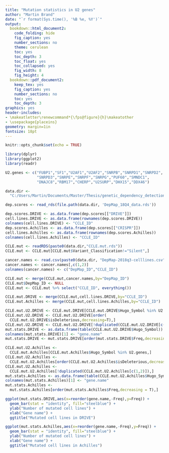 ```yaml
---
title: "Mutation statistics in U2 genes"
author: "Martin Brand"
date: "`r format(Sys.time(), '%B %e, %Y')`"
output:
  bookdown::html_document2:
    code_folding: hide
    fig_caption: yes
    number_sections: no
    theme: cerulean
    toc: yes
    toc_depth: 3
    toc_float: yes
    toc_collapsed: yes
    fig_width: 8 
    fig_height: 4 
  bookdown::pdf_document2:
    keep_tex: yes
    fig_caption: yes
    number_sections: no
    toc: yes
    toc_depth: 3
graphics: yes
header-includes:
- \makeatletter\renewcommand*{\fps@figure}{h}\makeatother
- \usepackage{placeins}
geometry: margin=1in
fontsize: 18pt
---
```


```r
knitr::opts_chunk$set(echo = TRUE)
```

```r
library(dplyr)
library(ggplot2)
library(readr)
```

```r
U2.genes <- c("FUBP1","SF1","U2AF1","U2AF2","SNRPB","SNRPD1","SNRPD2",
              "SNRPD3","SNRPE","SNRPF","SNRPG","PUF60","SMNDC1",
              "DNAJC8","RBM17","CHERP","U2SURP","DHX15","DDX46")

data.dir <-
  "C:/Users/Martin/Documents/Master/Thesis/genetic_dependency_detection/data/"

dep.scores <- read_rds(file.path(data.dir, 'DepMap_18Q4_data.rds'))

dep.scores.DRIVE <- as.data.frame(dep.scores[["DRIVE"]])
cell.lines.DRIVE <- as.data.frame(rownames(dep.scores.DRIVE))
colnames(cell.lines.DRIVE) <- "CCLE_ID"
dep.scores.Achilles <- as.data.frame(dep.scores[["CRISPR"]])
cell.lines.Achilles <- as.data.frame(rownames(dep.scores.Achilles))
colnames(cell.lines.Achilles) <- "CCLE_ID"

CCLE.mut <- readRDS(paste0(data.dir,"CCLE.mut.rds"))
CCLE.mut <- CCLE.mut[CCLE.mut$Variant_Classification!="Silent",]

cancer.names <- read.csv(paste0(data.dir, "DepMap-2018q3-celllines.csv"))
cancer.names <- cancer.names[,c(1,2)]
colnames(cancer.names) <- c("DepMap_ID","CCLE_ID")

CCLE.mut <- merge(CCLE.mut,cancer.names,by="DepMap_ID")
CCLE.mut$DepMap_ID <- NULL
CCLE.mut <- CCLE.mut %>% select("CCLE_ID", everything())

CCLE.mut.DRIVE <- merge(CCLE.mut,cell.lines.DRIVE,by="CCLE_ID")
CCLE.mut.Achilles <- merge(CCLE.mut,cell.lines.Achilles,by="CCLE_ID")
```

```r
CCLE.mut.U2.DRIVE <- CCLE.mut.DRIVE[CCLE.mut.DRIVE$Hugo_Symbol %in% U2.genes,]
CCLE.mut.U2.DRIVE <- CCLE.mut.U2.DRIVE[order(
  CCLE.mut.U2.DRIVE$isDeleterious,decreasing=T),]
CCLE.mut.U2.DRIVE <- CCLE.mut.U2.DRIVE[!duplicated(CCLE.mut.U2.DRIVE[c(1,2)]),]
mut.stats.DRIVE <- as.data.frame(table(CCLE.mut.U2.DRIVE$Hugo_Symbol))
colnames(mut.stats.DRIVE)[1] <- "gene.name"
mut.stats.DRIVE <- mut.stats.DRIVE[order(mut.stats.DRIVE$Freq,decreasing = T),]

CCLE.mut.U2.Achilles <- 
  CCLE.mut.Achilles[CCLE.mut.Achilles$Hugo_Symbol %in% U2.genes,]
CCLE.mut.U2.Achilles <- 
  CCLE.mut.U2.Achilles[order(CCLE.mut.U2.Achilles$isDeleterious,decreasing=T),]
CCLE.mut.U2.Achilles <- 
  CCLE.mut.U2.Achilles[!duplicated(CCLE.mut.U2.Achilles[c(1,2)]),]
mut.stats.Achilles <- as.data.frame(table(CCLE.mut.U2.Achilles$Hugo_Symbol))
colnames(mut.stats.Achilles)[1] <- "gene.name"
mut.stats.Achilles <- 
  mut.stats.Achilles[order(mut.stats.Achilles$Freq,decreasing = T),]
```

```r
ggplot(mut.stats.DRIVE,aes(x=reorder(gene.name,-Freq),y=Freq)) +
  geom_bar(stat = "identity", fill="steelblue") +
  ylab("Number of mutated cell lines") +
  xlab("Gene name") +
  ggtitle("Mutated cell lines in DRIVE")

ggplot(mut.stats.Achilles,aes(x=reorder(gene.name,-Freq),y=Freq)) +
  geom_bar(stat = "identity", fill="steelblue") +
  ylab("Number of mutated cell lines") +
  xlab("Gene name") +
  ggtitle("Mutated cell lines in Achilles")
```



